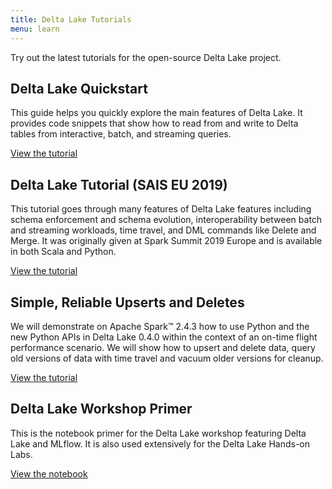 ```yaml
---
title: Delta Lake Tutorials
menu: learn
---
```


Try out the latest tutorials for the open-source Delta Lake project.

## Delta Lake Quickstart

This guide helps you quickly explore the main features of Delta Lake. It provides code snippets that show how to read from and write to Delta tables from interactive, batch, and streaming queries.

[View the tutorial](https://docs.delta.io/latest/quick-start.html)

## Delta Lake Tutorial (SAIS EU 2019)

This tutorial goes through many features of Delta Lake features including schema enforcement and schema evolution, interoperability between batch and streaming workloads, time travel, and DML commands like Delete and Merge. It was originally given at Spark Summit 2019 Europe and is available in both Scala and Python.

[View the tutorial](https://github.com/delta-io/delta/tree/master/examples/tutorials/saiseu19)

## Simple, Reliable Upserts and Deletes

We will demonstrate on Apache Spark™ 2.4.3 how to use Python and the new Python APIs in Delta Lake 0.4.0 within the context of an on-time flight performance scenario. We will show how to upsert and delete data, query old versions of data with time travel and vacuum older versions for cleanup.

[View the tutorial](https://databricks.com/blog/2019/10/03/simple-reliable-upserts-and-deletes-on-delta-lake-tables-using-python-apis.html)

## Delta Lake Workshop Primer

This is the notebook primer for the Delta Lake workshop featuring Delta Lake and MLflow. It is also used extensively for the Delta Lake Hands-on Labs.

[View the notebook](https://pages.databricks.com/rs/094-YMS-629/images/01-Delta%20Lake%20Workshop%20-%20Delta%20Lake%20Primer.html)

